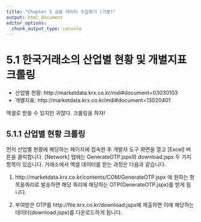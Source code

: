 ```yaml
---
title: "Chapter 5 금융 데이터 수집하기 (기본)"
output: html_document
editor_options: 
  chunk_output_type: console
---
```


# 5.1 한국거래소의 산업별 현황 및 개별지표 크롤링

- 산업별 현황: http://marketdata.krx.co.kr/mdi#document=03030103
- 개별지표: http://marketdata.krx.co.kr/mdi#document=13020401

엑셀로 받을 수 있지만 귀찮다. 크롤링을 하자!

## 5.1.1 산업별 현황 크롤링
먼저 산업별 현황에 해당하는 페이지에 접속한 후 개발자 도구 화면을 열고 [Excel] 버튼을 클릭합니다. [Network] 탭에는 GenerateOTP.jspx와 download.jspx 두 가지 항목이 있습니다. 거래소에서 엑셀 데이터를 받는 과정은 다음과 같습니다.

1. http://marketdata.krx.co.kr/contents/COM/GenerateOTP.jspx 에 원하는 항목을쿼리로 발송하면 해당 쿼리에 해당하는 OTP(GenerateOTP.jspx)를 받게 됩니다.

2. 부여받은 OTP를 http://file.krx.co.kr/download.jspx에 제출하면 이에 해당하는 데이터(download.jspx)를 다운로드하게 됩니다.